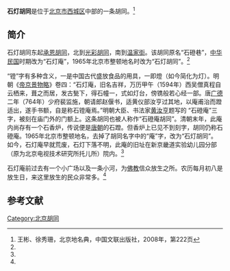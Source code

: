{{Coord|39.9015362|116.3659665|type:landmark_region:CN-11_source:GoogleMaps|display=title}}
'''石灯胡同'''是位于[[北京市|北京市]][[西城区|西城区]]中部的一条胡同。<ref name=bjdmd>王彬、徐秀珊，北京地名典，中国文联出版社，2008年，第222页</ref>

==简介==
石灯胡同东起[[承恩胡同|承恩胡同]]，北到[[光彩胡同|光彩胡同]]，南到[[温家街|温家街]]。该胡同原名“石磴巷”，[[中华民国|中华民国]]时期改为“石灯庵”，1965年北京市整顿地名时改为“石灯胡同”。<ref name=bjdmd/>

“镫”字有多种含义，一是中国古代盛放食品的用具，一即燈（如今简化为灯）。明朝《[[帝京景物略|帝京景物略]]》卷四：“石灯庵，旧名吉祥，万历甲午（1594年）西吴僧真程自云栖来，葺之而居，发古甃下，得石幢一，式如灯台，傍镌般若心经一部。唐[[广德|广德]]二年（764年）少府裴监施，朝请郎赵偃书，适黄仪部汝亨过其地，以庵甫治而蹬适出，遂手书额，自是称石镫庵焉。”明朝大臣、书法家[[黄汝亨|黄汝亨]]题写的 “石磴庵”三字，被刻在庙门外的门额上。这条胡同也被人称作“石磴庵胡同”。清朝末年，此庵内尚存有一个石香炉，传说便是[[唐朝|唐朝]]的石蹬。但香炉上已见不到刻字，胡同仍称石磴庵。1965年北京市整顿地名，去掉了胡同名字中的“庵”字，改为“石灯胡同”。如今，石灯庵早就荒废，石灯下落不明，此庵的旧址在新京畿道实验幼儿园分部（原为北京电视技术研究所托儿所）院内。<ref name=bjdmd/>

石灯庵前过去有一个小广场以及一条小河，为[[佛教|佛教]]信众放生之所。农历每月初八是放生日，来这里放生的民众非常多。<ref name=bjdmd/>

==参考文献==
{{reflist}}

[[Category:北京胡同|Category:北京胡同]]